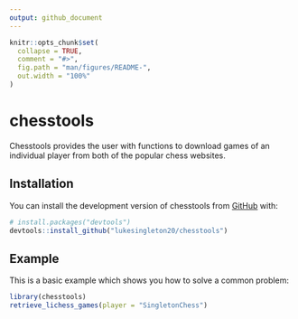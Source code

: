 ```yaml
---
output: github_document
---
```


<!-- README.md is generated from README.Rmd. Please edit that file -->

```r
knitr::opts_chunk$set(
  collapse = TRUE,
  comment = "#>",
  fig.path = "man/figures/README-",
  out.width = "100%"
)
```

# chesstools

<!-- badges: start -->
<!-- badges: end -->

Chesstools provides the user with functions to download games of an individual player from both of the popular chess websites.

## Installation

You can install the development version of chesstools from [GitHub](https://github.com/) with:

``` r
# install.packages("devtools")
devtools::install_github("lukesingleton20/chesstools")
```

## Example

This is a basic example which shows you how to solve a common problem:

```r
library(chesstools)
retrieve_lichess_games(player = "SingletonChess")
```
